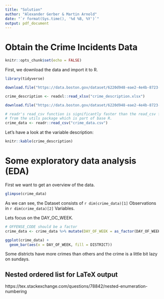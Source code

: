 ```yaml
---
title: "Solution"
author: "Alexander Gerber & Martin Arnold"
date: "`r format(Sys.time(), '%d %B, %Y')`"
output: pdf_document
---
```


# Obtain the Crime Incidents Data

```r
knitr::opts_chunk$set(echo = FALSE)
```

First, we download the data and import it to R.

```r
library(tidyverse)

download.file("https://data.boston.gov/dataset/6220d948-eae2-4e4b-8723-2dc8e67722a3/resource/9c30453a-fefa-4fe0-b51a-5fc09b0f4655/download/rmscrimeincidentfieldexplanation.xlsx", destfile = "crime_description.xlsx")

crime_description <- readxl::read_xlsx("crime_description.xlsx")

download.file("https://data.boston.gov/dataset/6220d948-eae2-4e4b-8723-2dc8e67722a3/resource/12cb3883-56f5-47de-afa5-3b1cf61b257b/download/tmp5kc2h34q.csv", destfile = "crime_data.csv")

# readr's read_csv function is significantly faster than the read_csv function
# from the utils package which is part of base R.
crime_data <- readr::read_csv("crime_data.csv")
```

Let's have a look at the variable description:

```r
knitr::kable(crime_description)
```


# Some exploratory data analysis (EDA)

First we want to get an overview of the data.

```r
glimpse(crime_data)
```

As we can see, the Dataset consists of `r dim(crime_data)[1]` Observations in `r dim(crime_data)[2]` Variables.

Lets focus on the DAY_OC_WEEK.

```r
# OFFENSE_CODE should be a factor
crime_data <- crime_data %>% mutate(DAY_OF_WEEK = as_factor(DAY_OF_WEEK))

ggplot(crime_data) +
  geom_bar(aes(x = DAY_OF_WEEK, fill = DISTRICT))

```

Some districts have more crimes than others and the crime is a little bit lazy on sundays.

## Nested ordered list for LaTeX output

https://tex.stackexchange.com/questions/78842/nested-enumeration-numbering

\begin{enumerate}
  \item Lorem ipsum dolor sit amet, consetetur sadipscing elitr, sed diam nonumy eirmod tempor invidunt ut labore et dolore magna aliquyam erat, sed diam voluptua. At vero eos et accusam et justo duo dolores et ea rebum.
  \begin{enumerate}
    \item Lorem ipsum dolor sit amet, consetetur sadipscing elitr, sed diam nonumy eirmod tempor invidunt ut labore et dolore magna aliquyam erat, sed diam voluptua. At vero eos et accusam et justo duo dolores et ea rebum.
  \end{enumerate}
  \item Lorem ipsum dolor sit amet, consetetur sadipscing elitr, sed diam nonumy eirmod tempor invidunt ut labore et dolore magna aliquyam erat, sed diam voluptua. At vero eos et accusam et justo duo dolores et ea rebum.
\end{enumerate}